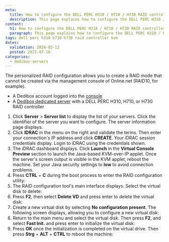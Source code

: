 ```yaml
---
meta:
  title: How to configure the DELL PERC H310 / H710 / H730 RAID controller from the KVM
  description: This page explains how to configure the DELL PERC H310 / H710 / H730 RAID controller from the KVM
content:
  h1: How to configure the DELL PERC H310 / H710 / H730 RAID controller from the KVM
  paragraph: This page explains how to configure the DELL PERC H310 / H710 / H730 RAID controller from the KVM
tags: dell perc h310 h710 h730 raid controller kvm
dates:
  validation: 2024-02-12
  posted: 2021-07-16
categories:
  - dedibox-servers
---
```


The personalized RAID configuration allows you to create a RAID mode that cannot be created via the management console of Online.net (RAID10, for example).

<Macro id="requirements" />

- A Dedibox account logged into the [console](https://console.online.net/)
- A [Dedibox dedicated server](https://www.scaleway.com/en/dedibox/) with a DELL PERC H310, H710, or H730 RAID controller

1. Click **Server** > **Server list** to display the list of your servers. Click the identifier of the server you want to configure. The server information page displays.
2. Click **IDRAC** in the menu on the right and validate the terms. Then enter your connection's IP address and click **CREATE**. Your iDRAC session credentials display. Login to iDRAC using the credentials shown.
3. The iDRAC dashboard displays. Click **Launch** in the **Virtual Console Preview** section to launch the Java-based KVM-over-IP applet. Once the server's screen output is visible in the KVM applet, reboot the machine.
    <Message type="tip">
      Set your Java security settings to **low** to avoid connection problems.
    </Message>
4. Press **CTRL** + **C** during the boot process to enter the RAID configuration utility:
    <Lightbox src="scaleway_h310_01.webp" alt="" />
5. The RAID configuration tool's main interface displays. Select the virtual disk to delete:
    <Lightbox src="scaleway_h310_02.webp" alt="" />
6. Press **F2**, then select **Delete VD** and press enter to delete the virtual disk:
    <Lightbox src="scaleway_h310_03.webp" alt="" />
7. Create a new virtual disk by selecting **No configuration present**. The following screen displays, allowing you to configure a new virtual disk:
    <Lightbox src="scaleway_h310_04.webp" alt="" />
8. Return to the main menu and select the virtual disk. Then press **F2**, and select **Fast Init.** and press enter to initialize the virtual disk:
    <Lightbox src="scaleway_h310_05.webp" alt="" />
7. Press **OK** once the initialization is completed on the virtual drive. Then press **Strg** + **ALT** + **CTRL** to reboot the machine:
    <Lightbox src="scaleway_h310_06.webp" alt="" />


